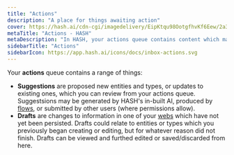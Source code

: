 ```yaml
---
title: "Actions"
description: "A place for things awaiting action"
cover: https://hash.ai/cdn-cgi/imagedelivery/EipKtqu98OotgfhvKf6Eew/2a3882f8-346d-4bf8-8e38-5ffe3e2eb900/public
metaTitle: "Actions - HASH"
metaDescription: "In HASH, your actions queue contains content which may either be unfinished, or is unapproved and awaiting review, helping you separate out 'work in progress' and 'suggested' content from your web."
sidebarTitle: "Actions"
sidebarIcon: https://app.hash.ai/icons/docs/inbox-actions.svg
---
```


Your **actions** queue contains a range of things:

- **Suggestions** are proposed new entities and types, or updates to existing ones, which you can review from your actions queue. Suggestsions may be generated by HASH's in-built AI, produced by [flows](/guide/flows), or submitted by other users (where permissions allow).
- **Drafts** are changes to information in one of your [webs](/guide/webs) which have not yet been persisted. Drafts could relate to entities or types which you previously began creating or editing, but for whatever reason did not finish. Drafts can be viewed and furthed edited or saved/discarded from here.
